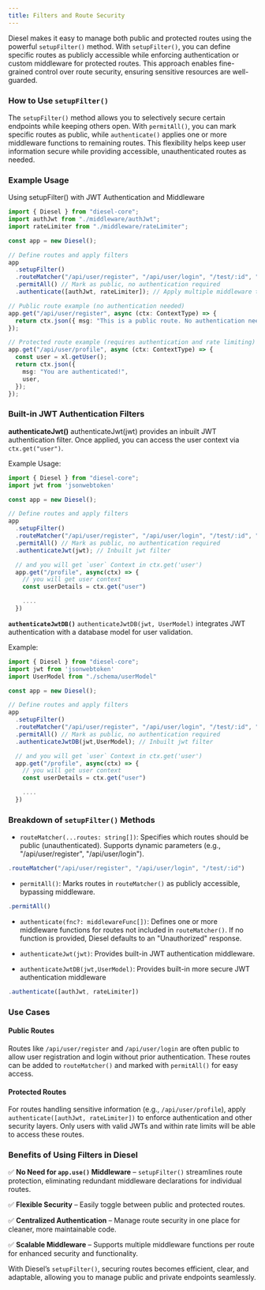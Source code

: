 ```yaml
---
title: Filters and Route Security
---
```


Diesel makes it easy to manage both public and protected routes using the powerful `setupFilter()` method. With `setupFilter()`, you can define specific routes as publicly accessible while enforcing authentication or custom middleware for protected routes. This approach enables fine-grained control over route security, ensuring sensitive resources are well-guarded.

### How to Use `setupFilter()`

The `setupFilter()` method allows you to selectively secure certain endpoints while keeping others open. With `permitAll()`, you can mark specific routes as public, while `authenticate()` applies one or more middleware functions to remaining routes. This flexibility helps keep user information secure while providing accessible, unauthenticated routes as needed.

### Example Usage
Using setupFilter() with JWT Authentication and Middleware

```typescript
import { Diesel } from "diesel-core";
import authJwt from "./middleware/authJwt";
import rateLimiter from "./middleware/rateLimiter";

const app = new Diesel();

// Define routes and apply filters
app
  .setupFilter()
  .routeMatcher("/api/user/register", "/api/user/login", "/test/:id", "/cookie") // Public routes
  .permitAll() // Mark as public, no authentication required
  .authenticate([authJwt, rateLimiter]); // Apply multiple middleware to protected routes

// Public route example (no authentication needed)
app.get("/api/user/register", async (ctx: ContextType) => {
  return ctx.json({ msg: "This is a public route. No authentication needed." });
});

// Protected route example (requires authentication and rate limiting)
app.get("/api/user/profile", async (ctx: ContextType) => {
  const user = xl.getUser();
  return ctx.json({
    msg: "You are authenticated!",
    user,
  });
});
```

### Built-in JWT Authentication Filters
**authenticateJwt()**
authenticateJwt(jwt) provides an inbuilt JWT authentication filter. Once applied, you can access the user context via `ctx.get("user")`.


Example Usage:
```ts
import { Diesel } from "diesel-core";
import jwt from 'jsonwebtoken'

const app = new Diesel();

// Define routes and apply filters
app
  .setupFilter()
  .routeMatcher("/api/user/register", "/api/user/login", "/test/:id", "/cookie") // Public routes
  .permitAll() // Mark as public, no authentication required
  .authenticateJwt(jwt); // Inbuilt jwt filter

  // and you will get `user` Context in ctx.get('user')
  app.get("/profile", async(ctx) => {
    // you will get user context 
    const userDetails = ctx.get("user")

    ....
  })

```
**`authenticateJwtDB()`**
`authenticateJwtDB(jwt, UserModel)` integrates JWT authentication with a database model for user validation.

Example:

```ts
import { Diesel } from "diesel-core";
import jwt from 'jsonwebtoken'
import UserModel from "./schema/userModel"

const app = new Diesel();

// Define routes and apply filters
app
  .setupFilter()
  .routeMatcher("/api/user/register", "/api/user/login", "/test/:id", "/cookie") // Public routes
  .permitAll() // Mark as public, no authentication required
  .authenticateJwtDB(jwt,UserModel); // Inbuilt jwt filter

  // and you will get `user` Context in ctx.get('user')
  app.get("/profile", async(ctx) => {
    // you will get user context 
    const userDetails = ctx.get("user")

    ....
  })

```

### Breakdown of `setupFilter()` Methods

* `routeMatcher(...routes: string[])`: Specifies which routes should be public (unauthenticated). Supports dynamic parameters (e.g., "/api/user/register", "/api/user/login").

```typescript
.routeMatcher("/api/user/register", "/api/user/login", "/test/:id")
```

* `permitAll()`: Marks routes in `routeMatcher()` as publicly accessible, bypassing middleware.

```typescript
.permitAll()
```

* `authenticate(fnc?: middlewareFunc[])`: Defines one or more middleware functions for routes not included in `routeMatcher()`. If no function is provided, Diesel defaults to an "Unauthorized" response.

* `authenticateJwt(jwt)`: Provides built-in JWT authentication middleware.

* `authenticateJwtDB(jwt,UserModel)`: Provides built-in more secure JWT authentication middleware

```typescript
.authenticate([authJwt, rateLimiter])
```

### Use Cases

#### **Public Routes**
Routes like `/api/user/register` and `/api/user/login` are often public to allow user registration and login without prior authentication. These routes can be added to `routeMatcher()` and marked with `permitAll()` for easy access.

#### **Protected Routes**
For routes handling sensitive information (e.g., `/api/user/profile`), apply `authenticate([authJwt, rateLimiter])` to enforce authentication and other security layers. Only users with valid JWTs and within rate limits will be able to access these routes.

### Benefits of Using Filters in Diesel

✅ **No Need for `app.use()` Middleware** – `setupFilter()` streamlines route protection, eliminating redundant middleware declarations for individual routes.

✅ **Flexible Security** – Easily toggle between public and protected routes.

✅ **Centralized Authentication** – Manage route security in one place for cleaner, more maintainable code.

✅ **Scalable Middleware** – Supports multiple middleware functions per route for enhanced security and functionality.

With Diesel’s `setupFilter()`, securing routes becomes efficient, clear, and adaptable, allowing you to manage public and private endpoints seamlessly.

